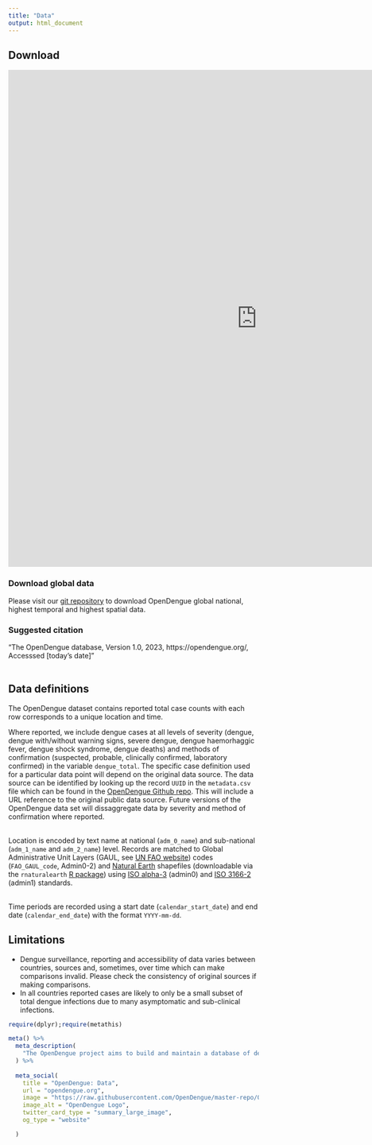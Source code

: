 ```yaml
---
title: "Data"
output: html_document
---
```


## Download
<iframe height="1000px" width=1000px frameBorder="0" src="https://ahyounglim.shinyapps.io/OpenDengue/"> </iframe>


### Download global data

Please visit our [git repository](https://github.com/OpenDengue/master-repo/tree/d94409df15c35787108f21738dcf6d87bf7f4d61/data/releases/V1) to download OpenDengue global national, highest temporal and highest spatial data. 


### Suggested citation

"The OpenDengue database, Version 1.0, 2023, https://opendengue.org/, Accesssed [today's date]"
<br>
<br>

## Data definitions
The OpenDengue dataset contains reported total case counts with each row corresponds to a unique location and time. 

Where reported, we include dengue cases at all levels of severity (dengue, dengue with/without warning signs, severe dengue, dengue haemorhaggic fever, dengue shock syndrome, dengue deaths) and methods of confirmation (suspected, probable, clinically confirmed, laboratory confirmed) in the variable `dengue_total`. The specific case definition used for a particular data point  will depend on the original data source. The data source can be identified by looking up the record `UUID` in the `metadata.csv` file which can be found in the [OpenDengue Github repo](https://github.com/OpenDengue/master-repo). This will include a URL reference to the original public data source. Future versions of the OpenDengue data set will dissaggregate data by severity and method of confirmation where reported.

<br>
Location is encoded by text name at national (`adm_0_name`) and sub-national (`adm_1_name` and `adm_2_name`) level. Records are matched to Global Administrative Unit Layers (GAUL, see [UN FAO website](https://data.apps.fao.org/catalog/dataset/gaul-codes)) codes (`FAO_GAUL_code`, Admin0-2) and [Natural Earth](https://www.naturalearthdata.com) shapefiles (downloadable via the `rnaturalearth` [R package](https://github.com/ropensci/rnaturalearth)) using [ISO alpha-3](https://en.wikipedia.org/wiki/List_of_ISO_3166_country_codes) (admin0) and [ISO 3166-2](https://en.wikipedia.org/wiki/ISO_3166-2) (admin1) standards.

<br>
Time periods are recorded using a start date (`calendar_start_date`) and end date (`calendar_end_date`) with the format `YYYY-mm-dd`.

## Limitations
* Dengue surveillance, reporting and accessibility of data varies between countries, sources and, sometimes, over time which can make comparisons invalid. Please check the consistency  of original sources if making comparisons.
* In all countries reported cases are likely to only be a small subset of total dengue infections due to many asymptomatic and sub-clinical infections.


```r
require(dplyr);require(metathis)

meta() %>%
  meta_description(
    "The OpenDengue project aims to build and maintain a database of dengue case counts for every dengue-affected country worldwide since 1990. We collate data from a range of publicly available sources including ministry of health websites, peer-reviewed publications and other disease databases."
  ) %>% 
  
  meta_social(
    title = "OpenDengue: Data",
    url = "opendengue.org",
    image = "https://raw.githubusercontent.com/OpenDengue/master-repo/03017327fbe34bb2d67fcc5a360b4992434be0a4/docs/logo/thumbnail.png",
    image_alt = "OpenDengue Logo",
    twitter_card_type = "summary_large_image",
    og_type = "website"

  )
```

